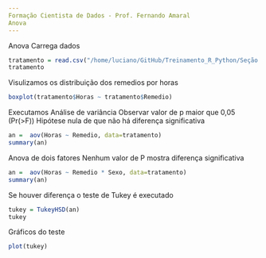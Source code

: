 ```yaml
---
Formação Cientista de Dados - Prof. Fernando Amaral
Anova
---
```

Anova
Carrega dados
```r
tratamento = read.csv("/home/luciano/GitHub/Treinamento_R_Python/Seção 18/dados/anova.csv", sep=";")
tratamento
```
Visulizamos os distribuição dos remedios por horas
```r
boxplot(tratamento$Horas ~ tratamento$Remedio)
```
Executamos Análise de variância
Observar valor de p maior que 0,05 (Pr(>F))
Hipótese nula de que não há diferença significativa
```r
an =  aov(Horas ~ Remedio, data=tratamento)
summary(an)
```
Anova de dois fatores
Nenhum valor de P mostra diferença significativa
```r
an =  aov(Horas ~ Remedio * Sexo, data=tratamento)
summary(an)
```
Se houver diferença o teste de Tukey é executado
```r
tukey = TukeyHSD(an)
tukey
```
Gráficos do teste

```r
plot(tukey)
```
